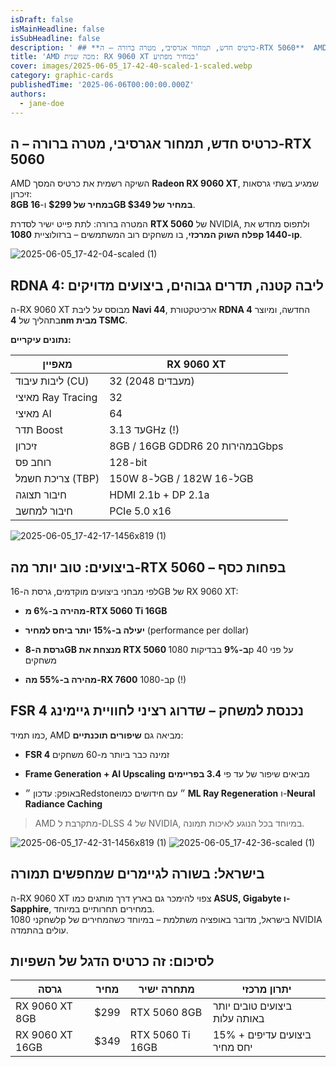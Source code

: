 ```yaml
---
isDraft: false
isMainHeadline: false
isSubHeadline: false
description: ' ## **כרטיס חדש, תמחור אגרסיבי, מטרה ברורה – ה-RTX 5060**  AMD השיקה רשמית את כרטיס המסך **Radeon RX 9060 XT**, שמגיע בשתי גרסאות זיכרון:   '
title: 'AMD מכה שנית: RX 9060 XT במחיר מפתיע'
cover: images/2025-06-05_17-42-40-scaled-1-scaled.webp
category: graphic-cards
publishedTime: '2025-06-06T00:00:00.000Z'
authors:
  - jane-doe
---
```


## **כרטיס חדש, תמחור אגרסיבי, מטרה ברורה – ה-RTX 5060**

AMD השיקה רשמית את כרטיס המסך **Radeon RX 9060 XT**, שמגיע בשתי גרסאות זיכרון:  
**8GB במחיר של $299** ו-**16GB במחיר של $349**.

המטרה ברורה: לתת פייט ישיר לסדרת **RTX 5060** של NVIDIA, ולתפוס מחדש את **פלח השוק המרכזי**, בו משחקים רוב המשתמשים – ברזולוציית **1080p ו-1440p**.

![2025-06-05_17-42-04-scaled (1)](images/2025-06-05_17-42-04-scaled-1-1600x900.webp)

## **RDNA 4: ליבה קטנה, תדרים גבוהים, ביצועים מדויקים**

ה-RX 9060 XT מבוסס על ליבת **Navi 44**, ארכיטקטורת **RDNA 4** החדשה, ומיוצר בתהליך של **4nm מבית TSMC**.

**נתונים עיקריים:**

| מאפיין | RX 9060 XT |
| --- | --- |
| ליבות עיבוד (CU) | 32 (2048 מעבדים) |
| מאיצי Ray Tracing | 32 |
| מאיצי AI | 64 |
| תדר Boost | עד 3.13GHz (!) |
| זיכרון | 8GB / 16GB GDDR6 במהירות 20Gbps |
| רוחב פס | 128-bit |
| צריכת חשמל (TBP) | 150W ל-8GB / 182W ל-16GB |
| חיבור תצוגה | HDMI 2.1b + DP 2.1a |
| חיבור למחשב | PCIe 5.0 x16 |

![2025-06-05_17-42-17-1456x819 (1)](images/2025-06-05_17-42-17-1456x819-1.webp)

## **ביצועים: טוב יותר מה-RTX 5060 – בפחות כסף**

לפי מבחני ביצועים מוקדמים, גרסת ה-16GB של RX 9060 XT:

- **מהירה ב-6% מ-RTX 5060 Ti 16GB**
    
- **יעילה ב-15% יותר ביחס למחיר** (performance per dollar)
    
- **גרסת ה-8GB מנצחת את RTX 5060 ב-9%** בבדיקות 1080p על פני 40 משחקים
    
- **מהירה ב-55% מה-RX 7600** ב-1080p (!)
    

## **FSR 4 נכנסת למשחק – שדרוג רציני לחוויית גיימינג**

כמו תמיד, AMD מביאה גם **שיפורים תוכנתיים**:

- **FSR 4** זמינה כבר ביותר מ-60 משחקים
    
- **Frame Generation + AI Upscaling** מביאים שיפור של עד פי **3.4 בפריימים**
    
- באופק: עדכון ״Redstone״ עם חידושים כמו **ML Ray Regeneration** ו-**Neural Radiance Caching**
    

> AMD מתקרבת ל-DLSS 4 של NVIDIA, במיוחד בכל הנוגע לאיכות תמונה.

![2025-06-05_17-42-31-1456x819 (1)](images/2025-06-05_17-42-31-1456x819-1.webp) ![2025-06-05_17-42-36-scaled (1)](images/2025-06-05_17-42-36-scaled-1-1600x900.webp)

## **בישראל: בשורה לגיימרים שמחפשים תמורה**

ה-RX 9060 XT צפוי להימכר גם בארץ דרך מותגים כמו **ASUS, Gigabyte ו-Sapphire**, במחירים תחרותיים במיוחד.  
לשחקני 1080p בישראל, מדובר באופציה משתלמת – במיוחד כשהמחירים של NVIDIA עולים בהתמדה.

## **לסיכום: זה כרטיס הדגל של השפיות**

| גרסה | מחיר | מתחרה ישיר | יתרון מרכזי |
| --- | --- | --- | --- |
| RX 9060 XT 8GB | $299 | RTX 5060 8GB | ביצועים טובים יותר באותה עלות |
| RX 9060 XT 16GB | $349 | RTX 5060 Ti 16GB | ביצועים עדיפים + 15% יחס מחיר |
